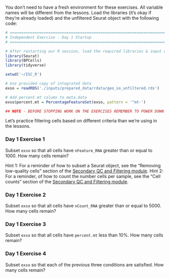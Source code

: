 You don't need to have a fresh environment for these exercises. All variable names will be different from the lessons. Load the libraries (it's okay if they're already loaded) and the unfiltered Seurat object with the following code:

```r
# =========================================================================
# Independent Exercise - Day 1 Startup
# =========================================================================

# After restarting our R session, load the required libraries & input data
library(Seurat)
library(BPCells)
library(tidyverse)

setwd('~/ISC_R')

# Use provided copy of integrated data
exso = readRDS('./inputs/prepared_data/rdata/geo_so_unfiltered.rds')

# Add percent.mt column to meta.data
exso$percent.mt = PercentageFeatureSet(exso, pattern = '^mt-')

## NOTE - BEFORE STOPPING WORK ON THE EXERCISES REMEMBER TO POWER DOWN AND RESTART R SESSION !!!!
```

Let's practice filtering cells based on different criteria than we're using in the lessons.

### Day 1 Exercise 1

Subset `exso` so that all cells have `nFeature_RNA` greater than or equal to 1000. How many cells remain?

Hint 1: For a reminder of how to subset a Seurat object, see the "Removing low-quality cells" section of the  [Secondary QC and Filtering module](https://umich-brcf-bioinf.github.io/workshop-intro-single-cell/main/html/02-QCandFiltering.html).
Hint 2: For a reminder, of how to count the number cells per sample, see the "Cell counts" section of the [Secondary QC and Filtering module](https://umich-brcf-bioinf.github.io/workshop-intro-single-cell/main/html/02-QCandFiltering.html).

### Day 1 Exercise 2

Subset `exso` so that all cells have `nCount_RNA` greater than or equal to 5000. How many cells remain?

### Day 1 Exercise 3

Subset `exso` so that all cells have `percent.mt` less than 10%. How many cells remain?

### Day 1 Exercise 4

Subset `exso` so that each of the previous three conditions are satisfied. How many cells remain?
